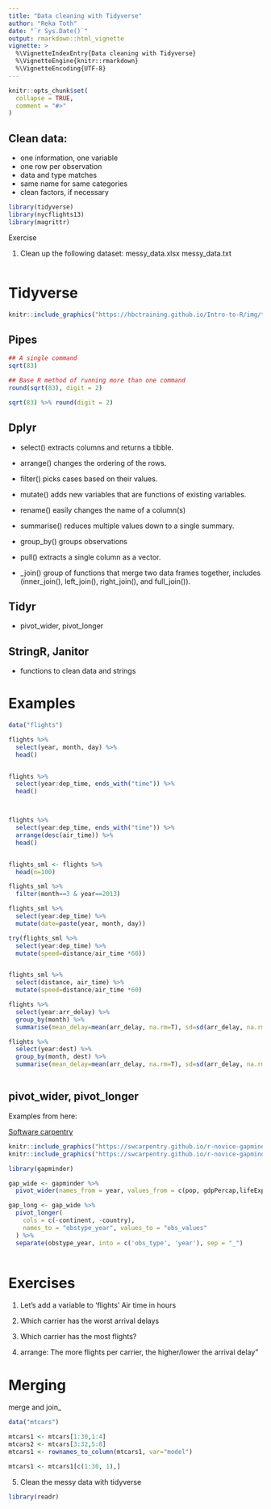 ```yaml
---
title: "Data cleaning with Tidyverse"
author: "Reka Toth"
date: "`r Sys.Date()`"
output: rmarkdown::html_vignette
vignette: >
  %\VignetteIndexEntry{Data cleaning with Tidyverse}
  %\VignetteEngine{knitr::rmarkdown}
  %\VignetteEncoding{UTF-8}
---
```


```r
knitr::opts_chunk$set(
  collapse = TRUE,
  comment = "#>"
)
```


## Clean data:
- one information, one variable
- one row per observation
- data and type matches
- same name for same categories
- clean factors, if necessary


```r
library(tidyverse)
library(nycflights13)
library(magrittr)
```


Exercise

1. Clean up the following dataset:
messy_data.xlsx
messy_data.txt

```r



```


# Tidyverse 

```r
knitr::include_graphics("https://hbctraining.github.io/Intro-to-R/img/tidyverse_website.png?raw=true", dpi = 100)
```


## Pipes 


```r

## A single command
sqrt(83)

## Base R method of running more than one command
round(sqrt(83), digit = 2)

sqrt(83) %>% round(digit = 2)

```




## Dplyr

- select() extracts columns and returns a tibble.

- arrange() changes the ordering of the rows.

- filter() picks cases based on their values.

- mutate() adds new variables that are functions of existing variables.

- rename() easily changes the name of a column(s)

- summarise() reduces multiple values down to a single summary.

- group_by() groups observations 

- pull() extracts a single column as a vector.

- _join() group of functions that merge two data frames together, includes (inner_join(), left_join(), right_join(), and full_join()).



## Tidyr

- pivot_wider, pivot_longer

## StringR, Janitor

- functions to clean data and strings

# Examples

```r

data("flights")

flights %>%
  select(year, month, day) %>%
  head()


flights %>%
  select(year:dep_time, ends_with("time")) %>%
  head()



flights %>%
  select(year:dep_time, ends_with("time")) %>%
  arrange(desc(air_time)) %>% 
  head()



```

```r

flights_sml <- flights %>% 
  head(n=100)

flights_sml %>% 
  filter(month==3 & year==2013)

flights_sml %>% 
  select(year:dep_time) %>% 
  mutate(date=paste(year, month, day))

try(flights_sml %>% 
  select(year:dep_time) %>% 
  mutate(speed=distance/air_time *60))


flights_sml %>% 
  select(distance, air_time) %>% 
  mutate(speed=distance/air_time *60)


```
```r

flights %>% 
  select(year:arr_delay) %>%
  group_by(month) %>% 
  summarise(mean_delay=mean(arr_delay, na.rm=T), sd=sd(arr_delay, na.rm=T))

flights %>% 
  select(year:dest) %>%
  group_by(month, dest) %>% 
  summarise(mean_delay=mean(arr_delay, na.rm=T), sd=sd(arr_delay, na.rm=T), count=n())



```

## pivot_wider, pivot_longer

Examples from here: 

[Software carpentry](https://swcarpentry.github.io/r-novice-gapminder/14-tidyr/) 

```r
knitr::include_graphics("https://swcarpentry.github.io/r-novice-gapminder/fig/14-tidyr-fig1.png?raw=true", dpi = 100)
knitr::include_graphics("https://swcarpentry.github.io/r-novice-gapminder/fig/14-tidyr-fig3.png?raw=true", dpi = 100)

```



```r
library(gapminder)

gap_wide <- gapminder %>% 
  pivot_wider(names_from = year, values_from = c(pop, gdpPercap,lifeExp ))

gap_long <- gap_wide %>%
  pivot_longer(
    cols = c(-continent, -country),
    names_to = "obstype_year", values_to = "obs_values"
  ) %>%
  separate(obstype_year, into = c('obs_type', 'year'), sep = "_")
  

```

# Exercises

1. Let’s add a variable to ‘flights’ 
 Air time in hours

2. Which carrier has the worst arrival delays


3. Which carrier has the most flights?


4. arrange: The more flights per carrier, the higher/lower the arrival delay”



# Merging
merge and join_

```r
data("mtcars")

mtcars1 <- mtcars[1:30,1:4]
mtcars2 <- mtcars[3:32,5:8]
mtcars1 <- rownames_to_column(mtcars1, var="model")

mtcars1 <- mtcars1[c(1:30, 1),]


```


5. Clean the messy data with tidyverse

```r

library(readr)


```

